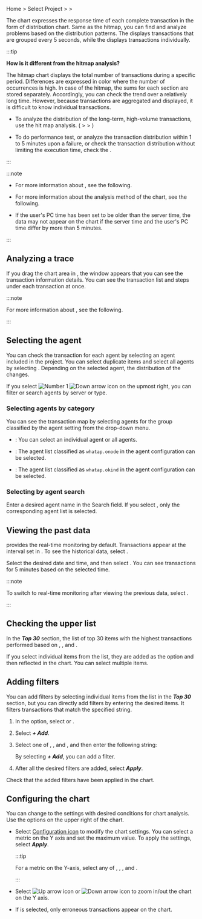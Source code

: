 Home > Select Project > <Cmdname sid="dashboard" className="uitext" /> > <Cmdname sid="transaction_map" className="uitext" />

The <Cmdname sid="transaction_map" className="uitext" /> chart expresses the response time of each complete transaction in the form of distribution chart. Same as the hitmap, you can find and analyze problems based on the distribution patterns. The <Cmdname sid="hitmap" className="uitext" /> displays transactions that are grouped every 5 seconds, while the <Cmdname sid="transaction_map" className="uitext" /> displays transactions individually.

<ImgLang img='dashboard-transaction-map.png' desc='Transaction map' />

:::tip 

**How is it different from the hitmap analysis?**

The hitmap chart displays the total number of transactions during a specific period. Differences are expressed in color where the number of occurrences is high. In case of the hitmap, the sums for each section are stored separately. Accordingly, you can check the trend over a relatively long time. However, because transactions are aggregated and displayed, it is difficult to know individual transactions.

-   To analyze the distribution of the long-term, high-volume transactions, use the hit map analysis. (<Cmdname sid="project_menu" className="uitext" /> > <Cmdname sid="analysis" className="uitext" /> > <Cmdname sid="hitmap" className="uitext" />)

-   To do performance test, or analyze the transaction distribution within 1 to 5 minutes upon a failure, or check the transaction distribution without limiting the execution time, check the <Cmdname sid="transaction_map" className="uitext" />.

:::

:::note

-   For more information about <Cmdname sid="hitmap" className="uitext" />, see <Link to="trs-view">the following</Link>.

-   For more information about the analysis method of the <Cmdname sid="hitmap_transaction" className="uitext" /> chart, see <Link to="../best-practice-guides/about-apm-hitmap-class">the following</Link>.

-   If the user's PC time has been set to be older than the server time, the data may not appear on the chart if the server time and the user's PC time differ by more than 5 minutes.

:::

## Analyzing a trace

If you drag the chart area in <Cmdname sid="transaction_map" className="uitext" />, the <Cmdname sid="TTL06209" className="uitext" /> window appears that you can see the transaction information details. You can see the transaction list and steps under each transaction at once.

<ImgLang img='dashboard-txmap-tx-analysis.png' desc='Trace Analysis' />

:::note

For more information about <Cmdname sid="TTL06209" className="uitext" />, see <Link to="dashboard-hitmap-trace">the following</Link>.

:::

## Selecting the agent

You can check the transaction for each agent by selecting an agent included in the project. You can select duplicate items and select all agents by selecting <Cmdname sid="select_all" className="uitext" />. Depending on the selected agent, the distribution of the <Cmdname sid="transaction_map" className="uitext" /> changes.

<ImgLang img='dashboard-txmap-select-agent.png' desc='Select Agent' />

If you select ![Number 1](/img/number-01.png) ![Down arrow icon](/img/down-arrow.svg) on the upmost right, you can filter or search agents by server or type.

### Selecting agents by category

You can see the transaction map by selecting agents for the group classified by the agent setting from the drop-down menu.

-   <Cmdname sid="type_oid" className="uitext" />: You can select an individual agent or all agents.

-   <Cmdname sid="type_onode" className="uitext" />: The agent list classified as <code>whatap.onode</code> in the agent configuration can be selected.

-   <Cmdname sid="type_okind" className="uitext" />: The agent list classified as <code>whatap.okind</code> in the agent configuration can be selected.

### Selecting by agent search

Enter a desired agent name in the Search field. If you select <Cmdname sid="apply_immediately" className="uitext" />, only the corresponding agent list is selected.

## Viewing the past data

<Cmdname sid="transaction_map" className="uitext" /> provides the real-time monitoring by default. Transactions appear at the interval set in <Cmdname sid="duration" className="uitext" />. To see the historical data, select <Cmdname sid="end_time" className="uitext" />.

<ImgLang img='dashboard-txmap-select-time.png' desc='Time selection' />

Select the desired date and time, and then select <Cmdname sid="ok" className="uitext" />. You can see transactions for 5 minutes based on the selected time.

:::note

To switch to real-time monitoring after viewing the previous data, select <Cmdname sid="realtime" className="uitext" />.

:::

## Checking the upper list

In the **_Top 30_** section, the list of top 30 items with the highest transactions performed based on <Cmdname sid="TTL06918" className="uitext" />, <Cmdname sid="TTL06101" className="uitext" />, and <Cmdname sid="ip" className="uitext" />. 

<ImgLang img='dashboard-txmap-top30.png' desc='Top 30' />

If you select individual items from the list, they are added as the <Cmdname sid="filter" className="uitext" /> option and then reflected in the <Cmdname sid="transaction_map" className="uitext" /> chart. You can select multiple items.

## Adding filters

You can add filters by selecting individual items from the list in the **_Top 30_** section, but you can directly add filters by entering the desired items. It filters transactions that match the specified string.

1.  In the <Cmdname sid="filter" className="uitext" /> option, select <Cmdname sid="add_filter" className="uitext" /> or <LinkImage img="ico-add.svg" className="ico" />.

2.  Select **_+ Add_**.

3.  Select one of <Cmdname sid="TTL06918" className="uitext" />, <Cmdname sid="TTL06101" className="uitext" />, and <Cmdname sid="ip" className="uitext" />, and then enter the following string:

    <ImgLang img='dashboard-txmap-filter.png' desc='Add Filter' />

    By selecting **_+ Add_**, you can add a filter.

4.  After all the desired filters are added, select **_Apply_**.

Check that the added filters have been applied in the <Cmdname sid="transaction_map" className="uitext" /> chart.

## Configuring the chart

You can change to the settings with desired conditions for chart analysis. Use the options on the upper right of the <Cmdname sid="transaction_map" className="uitext" /> chart.

<ImgLang img='transaction-map-setting.png' desc='Transaction map setting' />

-   Select [Configuration icon](/img/ico-setting.svg) to modify the chart settings. You can select a metric on the Y axis and set the maximum value. To apply the settings, select **_Apply_**.

    :::tip

    For a metric on the Y-axis, select any of <Cmdname sid="TTL06361" className="uitext" />, <Cmdname sid="TTL06364" className="uitext" />, <Cmdname sid="TTL06972" className="uitext" />, and <Cmdname sid="TTL06362" className="uitext" />.

    :::

-   Select ![Up arrow icon](/img/up-arrow.svg) or ![Down arrow icon](/img/down-arrow.svg) to zoom in/out the chart on the Y axis.

-   If <Cmdname sid="error_only" className="uitext" /> is selected, only erroneous transactions appear on the chart.
